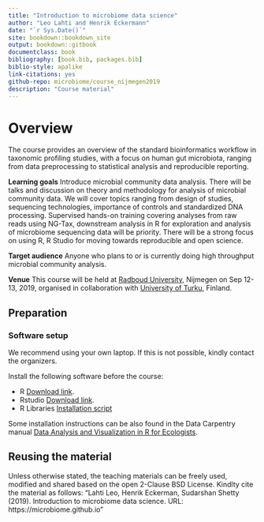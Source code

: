 ```yaml
--- 
title: "Introduction to microbiome data science"
author: "Leo Lahti and Henrik Eckermann"
date: "`r Sys.Date()`"
site: bookdown::bookdown_site
output: bookdown::gitbook
documentclass: book
bibliography: [book.bib, packages.bib]
biblio-style: apalike
link-citations: yes
github-repo: microbiome/course_nijmegen2019
description: "Course material"
---
```



# Overview

The course provides an overview of the standard bioinformatics workflow in taxonomic profiling studies, with a focus on human gut microbiota, ranging from data preprocessing to statistical analysis and reproducible reporting.

**Learning goals** Introduce microbial community data analysis. There will be talks and discussion on theory and methodology for analysis of microbial community data. We will cover topics ranging from design of studies, sequencing technologies, importance of controls and standardized DNA processing. Supervised hands-on training covering analyses from raw reads using NG-Tax, downstream analysis in R for exploration and analysis of microbiome sequencing data will be priority. There will be a strong focus on using R, R Studio for moving towards reproducible and open science.   

**Target audience** Anyone who plans to or is currently doing high throughput microbial community analysis.  

**Venue** This course will be held at [Radboud University](), Nijmegen on Sep 12-13, 2019, organised in collaboration with [University of Turku](https://www.utu.fi/en/university/faculty-of-science-and-engineering/department-of-future-technologies), Finland. 


## Preparation


### Software setup

We recommend using your own laptop. If this is not possible, kindly contact the organizers.

Install the following software before the course:

* R [Download link](https://cran.r-project.org).    
* Rstudio [Download link](https://www.rstudio.com/products/rstudio/download/).  
* R Libraries [Installation script](code/install_dependencies.R)

Some installation instructions can be also found in the Data Carpentry manual [Data Analysis and Visualization in R for Ecologists](https://datacarpentry.org/R-ecology-lesson/).


## Reusing the material

Unless otherwise stated, the teaching materials can be freely used, modified and shared based on the open 2-Clause BSD License. Kindlty cite the material as follows: "Lahti Leo, Henrik Eckerman, Sudarshan Shetty (2019). Introduction to microbiome data science. URL: https://microbiome.github.io"



